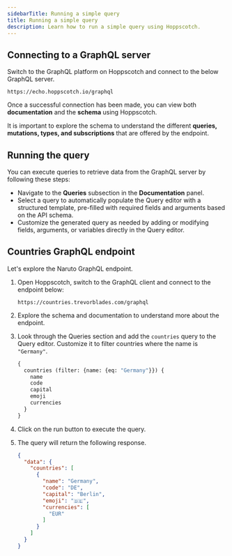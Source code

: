 ```yaml
---
sidebarTitle: Running a simple query
title: Running a simple query
description: Learn how to run a simple query using Hoppscotch.
---
```


## Connecting to a GraphQL server

Switch to the GraphQL platform on Hoppscotch and connect to the below GraphQL server.

```
https://echo.hoppscotch.io/graphql
```

Once a successful connection has been made, you can view both **documentation** and the **schema** using Hoppscotch.

It is important to explore the schema to understand the different **queries, mutations, types, and subscriptions** that are offered by the endpoint.

## Running the query

You can execute queries to retrieve data from the GraphQL server by following these steps:

- Navigate to the **Queries** subsection in the **Documentation** panel.
- Select a query to automatically populate the Query editor with a structured template, pre-filled with required fields and arguments based on the API schema.
- Customize the generated query as needed by adding or modifying fields, arguments, or variables directly in the Query editor.

## Countries GraphQL endpoint

Let's explore the Naruto GraphQL endpoint.

1. Open Hoppscotch, switch to the GraphQL client and connect to the endpoint below:

    ```
    https://countries.trevorblades.com/graphql
    ```

2. Explore the schema and documentation to understand more about the endpoint.
3. Look through the Queries section and add the `countries` query to the Query editor. Customize it to filter countries where the name is `"Germany"`.

    ```graphql
    {
      countries (filter: {name: {eq: "Germany"}}) {
        name
        code
        capital
        emoji
        currencies
      }
    }
    ```

4. Click on the run button to execute the query.
5. The query will return the following response.

    ```json
    {
      "data": {
        "countries": [
          {
            "name": "Germany",
            "code": "DE",
            "capital": "Berlin",
            "emoji": "🇩🇪",
            "currencies": [
              "EUR"
            ]
          }
        ]
      }
    }
    ```